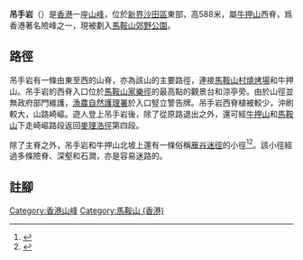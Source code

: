 {{Infobox Mountain
| 名稱 = 吊手岩
| 照片 = 吊手岩.JPG
| 照片說明 = 圖為吊手岩最為險要的位置，已設置繩索輔助。
| 海拔 = {{Convert|588|m|ft|0|link=on}}
| 位置 = [[香港|香港]][[新界|新界]]東部
| 山脈 =
| 相對高度 =
| 座標 = {{coord|22|24|49.76|N|114|14|40.39|E}}
| 地形圖 =
| 類別 =
| 年齡 =
| 最近噴發 =
| 首次登頂 =
| 攀登路線 =
| pushpin_map = Hong Kong
| pushpin_map_caption = 吊手岩的位置
| latd=22 |latm=24 |lats=49.76 |latNS=N
| longd=114 |longm=14 |longs=40.39 |longEW=E
}}
'''吊手岩'''（{{lang-en|Tiu Shau Ngam}}）是[[香港|香港]]一座[[山峰|山峰]]，位於[[新界|新界]][[沙田區|沙田區]]東部，高588米，屬[[牛押山|牛押山]]西脊，爲香港著名險峰之一，現被劃入[[馬鞍山郊野公園|馬鞍山郊野公園]]。

==路徑==
吊手岩有一條由東至西的山脊，亦為該山的主要路徑，連接[[馬鞍山村燒烤場|馬鞍山村燒烤場]]和牛押山。吊手岩的西脊入口位於[[馬鞍山家樂徑|馬鞍山家樂徑]]的最高點的觀景台和涼亭旁。由於山徑並無政府部門維護，[[漁農自然護理署|漁農自然護理署]]於入口竪立警告牌。吊手岩西脊植被較少，沖刷較大，山路崎嶇。遊人登上吊手岩後，除了從原路退出之外，還可經[[牛押山|牛押山]]和[[馬鞍山_(香港山峰)|馬鞍山]]下走崎嶇路段返回[[麥理浩徑|麥理浩徑]]第四段。

除了主脊之外，吊手岩和牛押山北坡上還有一條俗稱[[雁谷迷徑|雁谷迷徑]]的小徑<ref>{{web reference|URL=http://hk.myblog.yahoo.com/xp-nature/article?mid=1071|title=淺談馬鞍山|work=攀山溯澗|year=2010年|date=9月12日}}</ref><ref>{{web reference|URL=http://www.mt-eagle.com/review037.htm|title=雁谷迷徑|work=山鷹|year=2010年|date=9月12日|access-date=2010-09-13|archive-date=2019-10-11|archive-url=https://web.archive.org/web/20191011212018/http://www.mt-eagle.com/review037.htm|dead-url=no}}</ref>。該小徑經過多條險脊、深壑和石澗，亦是容易迷路的。

==註腳==
{{reflist}}
{{HK-geo-stub}}
{{香港山峰}}

[[Category:香港山峰|Category:香港山峰]]
[[Category:馬鞍山_(香港)|Category:馬鞍山 (香港)]]